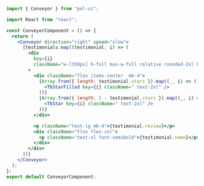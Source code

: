 ```jsx
import { Conveyor } from "pol-ui";

import React from "react";

const ConveyorComponent = () => {
  return (
    <Conveyor direction="right" speed="slow">
      {testimonials.map((testimonial, i) => (
        <div
          key={i}
          className="w-[350px] h-full max-w-full relative rounded-2xl border border-b-0 flex-shrink-0 border-secondary-500 px-8 py-6 md:w-[450px] bg-secondary-300 flex flex-col justify-between"
        >
          <div className="flex items-center  mb-4">
            {Array.from({ length: testimonial.stars }).map((_, i) => (
              <TbStarFilled key={i} className=" text-2xl" />
            ))}
            {Array.from({ length: 5 - testimonial.stars }).map((_, i) => (
              <TbStar key={i} className=" text-2xl" />
            ))}
          </div>

          <p className="text-lg mb-4">{testimonial.review}</p>
          <div className="flex flex-col">
            <p className="text-xl font-semibold">{testimonial.name}</p>
          </div>
        </div>
      ))}
    </Conveyor>
  );
};
export default ConveyorComponent;
```
